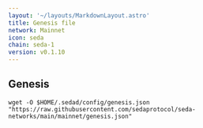 ```yaml
---
layout: '~/layouts/MarkdownLayout.astro'
title: Genesis file
network: Mainnet
icon: seda
chain: seda-1
version: v0.1.10
---
```

## Genesis 

```
wget -O $HOME/.sedad/config/genesis.json "https://raw.githubusercontent.com/sedaprotocol/seda-networks/main/mainnet/genesis.json"
```
